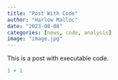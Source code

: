 ```yaml
---
title: "Post With Code"
author: "Harlow Malloc"
date: "2023-08-08"
categories: [news, code, analysis]
image: "image.jpg"
---
```


This is a post with executable code.

```r
1 + 1
```
